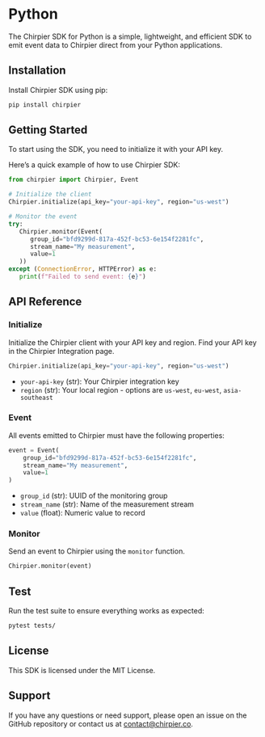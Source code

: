 # Python

The Chirpier SDK for Python is a simple, lightweight, and efficient SDK to emit event data to Chirpier direct from your Python applications.

## Installation

Install Chirpier SDK using pip:

```bash
pip install chirpier
```

## Getting Started

To start using the SDK, you need to initialize it with your API key. 

Here’s a quick example of how to use Chirpier SDK:

```python
from chirpier import Chirpier, Event

# Initialize the client
Chirpier.initialize(api_key="your-api-key", region="us-west")

# Monitor the event
try:
   Chirpier.monitor(Event(
      group_id="bfd9299d-817a-452f-bc53-6e154f2281fc",
      stream_name="My measurement",
      value=1
   ))
except (ConnectionError, HTTPError) as e:
   print(f"Failed to send event: {e}")
```

## API Reference

### Initialize

Initialize the Chirpier client with your API key and region. Find your API key in the Chirpier Integration page.

```python
Chirpier.initialize(api_key="your-api-key", region="us-west")
```

- `your-api-key` (str): Your Chirpier integration key
- `region` (str): Your local region - options are `us-west`, `eu-west`, `asia-southeast`

### Event

All events emitted to Chirpier must have the following properties:

```python
event = Event(
    group_id="bfd9299d-817a-452f-bc53-6e154f2281fc",
    stream_name="My measurement",
    value=1
)
```

- `group_id` (str): UUID of the monitoring group
- `stream_name` (str): Name of the measurement stream
- `value` (float): Numeric value to record

### Monitor

Send an event to Chirpier using the `monitor` function.

```python
Chirpier.monitor(event)
```

## Test

Run the test suite to ensure everything works as expected:

```bash
pytest tests/
```

## License

This SDK is licensed under the MIT License.

## Support

If you have any questions or need support, please open an issue on the GitHub repository or contact us at [contact@chirpier.co](mailto:contact@chirpier.co).
